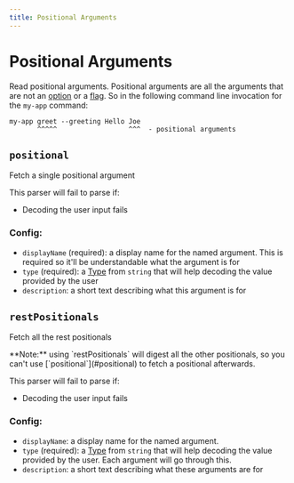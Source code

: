 ```yaml
---
title: Positional Arguments
---
```



# Positional Arguments

Read positional arguments. Positional arguments are all the arguments that are not an [option](./options.md) or a [flag](./options.md). So in the following command line invocation for the `my-app` command:

```
my-app greet --greeting Hello Joe
       ^^^^^                  ^^^  - positional arguments
```

## `positional`

Fetch a single positional argument

This parser will fail to parse if:

- Decoding the user input fails

### Config:

- `displayName` (required): a display name for the named argument. This is required so it'll be understandable what the argument is for
- `type` (required): a [Type](../included_types.md) from `string` that will help decoding the value provided by the user
- `description`: a short text describing what this argument is for

## `restPositionals`

Fetch all the rest positionals

<Callout>
  **Note:** using `restPositionals` will digest all the other positionals, so
  you can't use [`positional`](#positional) to fetch a positional afterwards.
</Callout>

This parser will fail to parse if:

- Decoding the user input fails

### Config:

- `displayName`: a display name for the named argument.
- `type` (required): a [Type](../included_types.md) from `string` that will help decoding the value provided by the user. Each argument will go through this.
- `description`: a short text describing what these arguments are for
